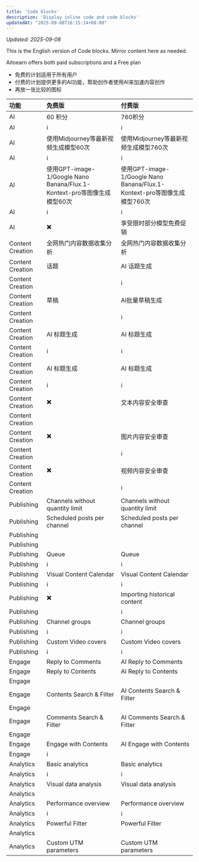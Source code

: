 ```yaml
---
title: 'Code blocks'
description: 'Display inline code and code blocks'
updatedAt: "2025-09-08T16:15:14+08:00"
---
```

<!-- UPDATED_AT -->
_Updated: 2025-09-08_

This is the English version of Code blocks. Mirror content here as needed.

Aitoearn offers both paid subscriptions and a Free plan
* 免费的计划适用于所有用户
* 付费的计划提供更多的AI功能，帮助创作者使用AI来加速内容创作
* 再放一张比较的图标

| 功能             | 免费版                                                                                   | 付费版                                                                                   |
|:-----------------|:-----------------------------------------------------------------------------------------|:-----------------------------------------------------------------------------------------|
| AI               | 60 积分                                                                                  | 760积分                                                                                  |
| AI               | <span title="每月签到，最高可得">ℹ️</span>                                               | <span title="每月直接送 700 积分，再加上签到 60 积分">ℹ️</span>                          |
| AI               | 使用Midjourney等最新视频生成模型60次                                                     | 使用Midjourney等最新视频生成模型760次                                                    |
| AI               | <span title="所有AI功能价格明细表">ℹ️</span>                                             | <span title="所有AI功能价格明细表">ℹ️</span>                                             |
| AI               | 使用GPT-image-1/Google Nano Banana/Flux.1-Kontext-pro等图像生成模型60次                  | 使用GPT-image-1/Google Nano Banana/Flux.1-Kontext-pro等图像生成模型760次                 |
| AI               | <span title="所有AI功能价格明细表">ℹ️</span>                                             | <span title="所有AI功能价格明细表">ℹ️</span>                                             |
| AI               | ✖️                                                                                       | 享受限时部分模型免费促销                                                                 |
| Content Creation | 全网热门内容数据收集分析                                                                 | 全网热门内容数据收集分析                                                                 |
| Content Creation | 话题                                                                                     | AI 话题生成                                                                              |
| Content Creation |                                                                                          | <span title="coming soon">ℹ️</span>                                                      |
| Content Creation | 草稿                                                                                     | AI批量草稿生成                                                                           |
| Content Creation |                                                                                          | <span title="coming soon">ℹ️</span>                                                      |
| Content Creation | AI 标题生成                                                                              | AI 标题生成                                                                              |
| Content Creation | <span title="支持gemini-2.5，gpt-5等模型">ℹ️</span>                                      | <span title="支持gemini-2.5，gpt-5等模型">ℹ️</span>                                      |
| Content Creation | AI 标题生成                                                                              | AI 标题生成                                                                              |
| Content Creation | <span title="支持gemini-2.5，gpt-5等模型">ℹ️</span>                                      | <span title="支持gemini-2.5，gpt-5等模型">ℹ️</span>                                      |
| Content Creation | ✖️                                                                                       | 文本内容安全审查                                                                         |
| Content Creation |                                                                                          |                                                                                          |
| Content Creation | ✖️                                                                                       | 图片内容安全审查                                                                         |
| Content Creation |                                                                                          | <span title="coming soon">ℹ️</span>                                                      |
| Content Creation | ✖️                                                                                       | 视频内容安全审查                                                                         |
| Content Creation |                                                                                          | <span title="coming soon">ℹ️</span>                                                      |
| Publishing       | Channels without quantity limit                                                          | Channels without quantity limit                                                          |
| Publishing       | Scheduled posts per channel                                                              | Scheduled posts per channel                                                              |
| Publishing       |                                                                                          |                                                                                          |
| Publishing       |                                                                                          |                                                                                          |
| Publishing       | Queue                                                                                    | Queue                                                                                    |
| Publishing       | <span title="Create a queue of posts that you can re-arrange or shuffle">ℹ️</span>       | <span title="Create a queue of posts that you can re-arrange or shuffle">ℹ️</span>       |
| Publishing       | Visual Content Calendar                                                                  | Visual Content Calendar                                                                  |
| Publishing       | <span title="Visualize your content schedule across weeks or months">ℹ️</span>           | <span title="Visualize your content schedule across weeks or months">ℹ️</span>           |
| Publishing       | ✖️                                                                                       | Importing historical content                                                             |
| Publishing       |                                                                                          | <span title="Importing historical content and reuse them">ℹ️</span>                      |
| Publishing       | Channel groups                                                                           | Channel groups                                                                           |
| Publishing       | <span title="Group your channels for easy bulk selection when scheduling">ℹ️</span>      | <span title="Group your channels for easy bulk selection when scheduling">ℹ️</span>      |
| Publishing       | Custom Video covers                                                                      | Custom Video covers                                                                      |
| Publishing       | <span title="Choose a frame from your video.">ℹ️</span>                                  | <span title="Choose a frame from your video.">ℹ️</span>                                  |
| Engage           | Reply to Comments                                                                        | AI Reply to Comments                                                                     |
| Engage           | Reply to Contents                                                                        | AI Reply to Contents                                                                     |
| Engage           |                                                                                          |                                                                                          |
| Engage           | Contents Search & Filter                                                                 | AI Contents Search & Filter                                                              |
| Engage           |                                                                                          |                                                                                          |
| Engage           | Comments Search & Filter                                                                 | AI Comments Search & Filter                                                              |
| Engage           |                                                                                          |                                                                                          |
| Engage           | Engage with Contents                                                                     | AI Engage with Contents                                                                  |
| Engage           | <span title="Like, bookmark, follow，etc.">ℹ️</span>                                     |                                                                                          |
| Analytics        | Basic analytics                                                                          | Basic analytics                                                                          |
| Analytics        | <span title="Basic engagement data on individual posts">ℹ️</span>                        | <span title="Basic engagement data on individual posts">ℹ️</span>                        |
| Analytics        | Visual data analysis                                                                     | Visual data analysis                                                                     |
| Analytics        |                                                                                          |                                                                                          |
| Analytics        | Performance overview                                                                     | Performance overview                                                                     |
| Analytics        | <span title="An overview of key metrics including engagements and impressions">ℹ️</span> | <span title="An overview of key metrics including engagements and impressions">ℹ️</span> |
| Analytics        | Powerful Filter                                                                          | Powerful Filter                                                                          |
| Analytics        |                                                                                          |                                                                                          |
| Analytics        | Custom UTM parameters                                                                    | Custom UTM parameters                                                                    |